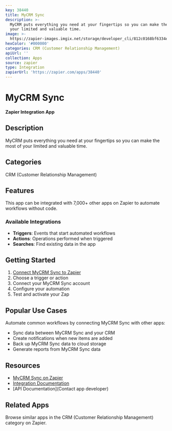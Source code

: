 ```yaml
---
key: 38440
title: MyCRM Sync
description: >-
  MyCRM puts everything you need at your fingertips so you can make the most of
  your limited and valuable time.
image: >-
  https://zapier-images.imgix.net/storage/developer_cli/812c0168bf6334e8bbae907304a23981_6.png?auto=format%2Ccompress&ixlib=python-3.0.0&q=50
hexColor: '#000000'
categories: CRM (Customer Relationship Management)
apiUrl: ''
collection: Apps
source: zapier
type: Integration
zapierUrl: 'https://zapier.com/apps/38440'
---
```

# MyCRM Sync

**Zapier Integration App**

## Description

MyCRM puts everything you need at your fingertips so you can make the most of your limited and valuable time.

## Categories

CRM (Customer Relationship Management)

## Features

This app can be integrated with 7,000+ other apps on Zapier to automate workflows without code.

### Available Integrations

- **Triggers**: Events that start automated workflows
- **Actions**: Operations performed when triggered
- **Searches**: Find existing data in the app

## Getting Started

1. [Connect MyCRM Sync to Zapier](https://zapier.com/apps/38440)
2. Choose a trigger or action
3. Connect your MyCRM Sync account
4. Configure your automation
5. Test and activate your Zap

## Popular Use Cases

Automate common workflows by connecting MyCRM Sync with other apps:

- Sync data between MyCRM Sync and your CRM
- Create notifications when new items are added
- Back up MyCRM Sync data to cloud storage
- Generate reports from MyCRM Sync data

## Resources

- [MyCRM Sync on Zapier](https://zapier.com/apps/38440)
- [Integration Documentation](https://zapier.com/apps/38440/integrations)
- [API Documentation](Contact app developer)

## Related Apps

Browse similar apps in the CRM (Customer Relationship Management) category on Zapier.
